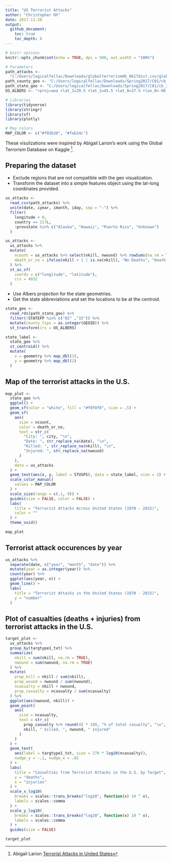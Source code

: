 ```yaml
---
title: "US Terrorist Attacks"
author: "Christopher Oh"
date: 2017-11-20
output:
  github_document:
    toc: true
    toc_depth: 6
---
```


```r
# knitr options
knitr::opts_chunk$set(echo = TRUE, dpi = 500, out.width = "100%")

# Parameters
path_attacks <-
  "C:/Users/logicalfellac/Downloads/globalterrorismdb_0617dist.csv/globalterrorismdb_0617dist.csv"
path_county_geo <- "C:/Users/logicalfellac/Downloads/Spring2017/C01/cb_2015_us_county_20m_sf.rds" 
path_state_geo <- "C:/Users/logicalfellac/Downloads/Spring2017/C01/cb_2015_us_state_20m_sf.rds"
US_ALBERS <- "+proj=aea +lat_1=29.5 +lat_2=45.5 +lat_0=37.5 +lon_0=-96 +x_0=0 +y_0=0 +datum=WGS84 +no_defs"
```

```r
# Libraries
library(tidyverse)
library(stringr)
library(sf)
library(plotly)

# Map colors
MAP_COLOR <- c("#f03b20", "#feb24c")
```

These visulizations were inspired by Abigail Larion's work using the
Global Terrorism Database on Kaggle [^1].


## Preparing the dataset

+ Exclude regions that are not compatible with the geo visualization.
+ Transform the dataset into a simple features object using the lat-long
coordinates provided.

```r
us_attacks <-
  read_csv(path_attacks) %>% 
  unite(date, iyear, imonth, iday, sep = "-") %>% 
  filter(
    longitude < 0,
    country == 217L,
    !provstate %in% c("Alaska", "Hawaii", "Puerto Rico", "Unknown")
  )

us_attacks <-
  us_attacks %>% 
  mutate(
    ncount = us_attacks %>% select(nkill, nwound) %>% rowSums(na.rm = TRUE),
    death_or_no = ifelse(nkill < 1 | is.na(nkill), "No Deaths", "Death(s)")
  ) %>% 
  st_as_sf(
    coords = c("longitude", "latitude"),
    crs = 4032
  )
```

+ Use Albers projection for the state geometries.
+ Get the state abbreviations and set the locations to be at the centroid.

```r
state_geo <-
  read_rds(path_state_geo) %>% 
  filter(!STATEFP %in% c("02" ,"15")) %>% 
  mutate(county_fips = as.integer(GEOID)) %>% 
  st_transform(crs = US_ALBERS) 

state_label <- 
  state_geo %>% 
  st_centroid() %>% 
  mutate(
    x = geometry %>% map_dbl(1),
    y = geometry %>% map_dbl(2)
  )
```

## Map of the terrorist attacks in the U.S.

```r
map_plot <-
  state_geo %>% 
  ggplot() +
  geom_sf(color = "white", fill = "#f0f0f0", size = .5) +
  geom_sf(
    aes(
      size = ncount,
      color = death_or_no,
      text = str_c(
        "City: ", city, "\n", 
        "Date: ", str_replace_na(date), "\n", 
        "Killed: ", str_replace_na(nkill), "\n", 
        "Injured: ", str_replace_na(nwound)
      )
    ),
    data = us_attacks
  ) +
  geom_text(aes(x, y, label = STUSPS), data = state_label, size = 2) +
  scale_color_manual(
    values = MAP_COLOR
  ) +
  scale_size(range = c(.1, 9)) +
  guides(size = FALSE, color = FALSE) +
  labs(
    title = "Terrorist Attacks Across United States (1970 - 2015)",
    color = ""
  ) +
  theme_void()

map_plot
```

## Terrorist attack occurences by year

```r
us_attacks %>% 
  separate(date, c("year", "month", "date")) %>% 
  mutate(year = as.integer(year)) %>% 
  count(year) %>% 
  ggplot(aes(year, n)) + 
  geom_line() +
  labs(
    title = "Terrorist Attacks in the United States (1970 - 2015)",
    y = "number"
  )
```

## Plot of casualties (deaths + injuries) from terrorist attacks in the U.S.

```r
target_plot <- 
  us_attacks %>% 
  group_by(targtype1_txt) %>% 
  summarize(
    nkill = sum(nkill, na.rm = TRUE),
    nwound = sum(nwound, na.rm = TRUE)
  ) %>% 
  mutate(
    prop_kill = nkill / sum(nkill),
    prop_wound = nwound / sum(nwound),
    ncasualty = nkill + nwound,
    prop_casualty = ncasualty / sum(ncasualty)
  ) %>% 
  ggplot(aes(nwound, nkill)) +
  geom_point(
    aes(
      size = ncasualty,
      text = str_c(
        prop_casualty %>% round(4) * 100, "% of total casualty", "\n",
        nkill, " killed, ", nwound, " injured"
      )
    )
  ) +
  geom_text(
    aes(label = targtype1_txt, size = 270 * log10(ncasualty)),
    nudge_y = -.1, nudge_x = .02
  ) +
  labs(
    title = "Casualties from Terrorist Attacks in the U.S. by Target",
    y = "deaths",
    x = "injuries"
  ) +
  scale_x_log10(
    breaks = scales::trans_breaks("log10", function(x) 10 ^ x),
    labels = scales::comma
  ) +
  scale_y_log10(
    breaks = scales::trans_breaks("log10", function(x) 10 ^ x),
    labels = scales::comma
  ) +
  guides(size = FALSE)

target_plot
```

[^1]: Abigail Larion [Terrorist Attacks in United States](https://www.kaggle.com/abigaillarion/terrorist-attacks-in-united-states)